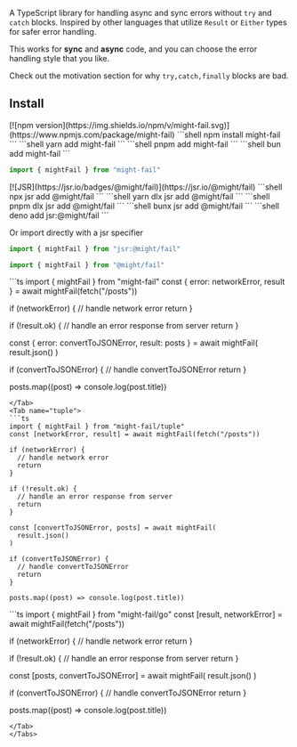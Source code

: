 
A TypeScript library for handling async and sync errors without `try` and `catch` blocks. Inspired by other languages that utilize `Result` or `Either` types for safer error handling. 

This works for **sync** and **async** code, and you can choose the error handling style that you like.

Check out the <Link href="/motivation">motivation</Link> section for why `try,catch,finally` blocks are bad.

## Install

<SideBySide>
<Card cardClassName="pb-4">
[![npm version](https://img.shields.io/npm/v/might-fail.svg)](https://www.npmjs.com/package/might-fail)
<Tabs>
  <Tab name="npm">
  ```shell
  npm install might-fail
  ```
  </Tab>
  <Tab name="yarn">
  ```shell
  yarn add might-fail
  ``` 
  </Tab>
  <Tab name="pnpm">
  ```shell
  pnpm add might-fail
  ```
  </Tab>
  <Tab name="bun">
  ```shell
  bun add might-fail
  ```
  </Tab>
</Tabs>

```ts
import { mightFail } from "might-fail"
```

</Card>
<Card cardClassName="pb-4">
[![JSR](https://jsr.io/badges/@might/fail)](https://jsr.io/@might/fail)
<Tabs>
  
<Tab name="npm">
```shell
npx jsr add @might/fail
```
</Tab>
<Tab name="yarn">
```shell
yarn dlx jsr add @might/fail
``` 
</Tab>
<Tab name="pnpm">
```shell
pnpm dlx jsr add @might/fail
```
</Tab>
<Tab name="bun">
```shell
bunx jsr add @might/fail
```
</Tab>

<Tab name="deno">
```shell
deno add jsr:@might/fail
```

Or import directly with a jsr specifier

```ts
import { mightFail } from "jsr:@might/fail"
```
</Tab>

</Tabs>

```ts
import { mightFail } from "@might/fail"
```

</Card>
</SideBySide>


<Tabs>
<Tab name="standard">
```ts
import { mightFail } from "might-fail"
const { error: networkError, result } = await mightFail(fetch("/posts"))

if (networkError) {
  // handle network error
  return
}

if (!result.ok) {
  // handle an error response from server
  return
}

const { error: convertToJSONError, result: posts } = await mightFail(
  result.json()
)

if (convertToJSONError) {
  // handle convertToJSONError
  return
}

posts.map((post) => console.log(post.title))
```
</Tab>
<Tab name="tuple">
```ts
import { mightFail } from "might-fail/tuple"
const [networkError, result] = await mightFail(fetch("/posts"))

if (networkError) {
  // handle network error
  return
}

if (!result.ok) {
  // handle an error response from server
  return
}

const [convertToJSONError, posts] = await mightFail(
  result.json()
)

if (convertToJSONError) {
  // handle convertToJSONError
  return
}

posts.map((post) => console.log(post.title))
```
</Tab>
<Tab name="go">
```ts
import { mightFail } from "might-fail/go"
const [result, networkError] = await mightFail(fetch("/posts"))

if (networkError) {
  // handle network error
  return
}

if (!result.ok) {
  // handle an error response from server
  return
}

const [posts, convertToJSONError] = await mightFail(
  result.json()
)

if (convertToJSONError) {
  // handle convertToJSONError
  return
}

posts.map((post) => console.log(post.title))
```
</Tab>
</Tabs>
